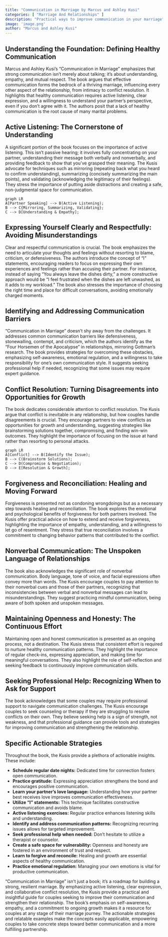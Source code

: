 ```yaml
---
title: "Communication in Marriage by Marcus and Ashley Kusi"
categories: [ "Marriage And Relationships" ]
description: "Practical ways to improve communication in your marriage"
image: 'image.png'
author: "Marcus and Ashley Kusi"
---
```

## Understanding the Foundation: Defining Healthy Communication

Marcus and Ashley Kusi's "Communication in Marriage" emphasizes that strong communication isn't merely about talking; it's about understanding, empathy, and mutual respect.  The book argues that effective communication forms the bedrock of a thriving marriage, influencing every other aspect of the relationship, from intimacy to conflict resolution.  It highlights that healthy communication requires active listening, clear expression, and a willingness to understand your partner's perspective, even if you don't agree with it.  The authors posit that a lack of healthy communication is the root cause of many marital problems.

## Active Listening: The Cornerstone of Understanding

A significant portion of the book focuses on the importance of active listening.  This isn't passive hearing; it involves fully concentrating on your partner, understanding their message both verbally and nonverbally, and providing feedback to show that you've grasped their meaning.  The Kusis advocate for techniques such as mirroring (repeating back what you heard to confirm understanding), summarizing (concisely summarizing the main points), and validating (acknowledging the legitimacy of their feelings).  They stress the importance of putting aside distractions and creating a safe, non-judgmental space for communication.

```mermaid
graph LR
A[Partner Speaking] --> B(Active Listening);
B --> C{Mirroring, Summarizing, Validating};
C --> D[Understanding & Empathy];
```

## Expressing Yourself Clearly and Respectfully: Avoiding Misunderstandings

Clear and respectful communication is crucial. The book emphasizes the need to articulate your thoughts and feelings without resorting to blame, criticism, or defensiveness.  The authors introduce the concept of "I" statements, encouraging readers to focus on expressing their own experiences and feelings rather than accusing their partner.  For instance, instead of saying "You always leave the dishes dirty," a more constructive approach would be "I feel frustrated when the dishes are left unwashed, as it adds to my workload."  The book also stresses the importance of choosing the right time and place for difficult conversations, avoiding emotionally charged moments.

## Identifying and Addressing Communication Barriers

"Communication in Marriage" doesn't shy away from the challenges. It addresses common communication barriers like defensiveness, stonewalling, contempt, and criticism, which the authors identify as the "Four Horsemen of the Apocalypse" in relationships, mirroring Gottman's research.  The book provides strategies for overcoming these obstacles, emphasizing self-awareness, emotional regulation, and a willingness to take responsibility for one's own communication style.  It suggests seeking professional help if needed, recognizing that some issues may require expert guidance.

## Conflict Resolution: Turning Disagreements into Opportunities for Growth

The book dedicates considerable attention to conflict resolution. The Kusis argue that conflict is inevitable in any relationship, but how couples handle disagreements is crucial. They encourage partners to view conflicts as opportunities for growth and understanding, suggesting strategies like brainstorming solutions together, compromising, and finding win-win outcomes.  They highlight the importance of focusing on the issue at hand rather than resorting to personal attacks.

```mermaid
graph LR
A[Conflict] --> B(Identify the Issue);
B --> C(Brainstorm Solutions);
C --> D(Compromise & Negotiation);
D --> E[Resolution & Growth];
```

##  Forgiveness and Reconciliation:  Healing and Moving Forward

Forgiveness is presented not as condoning wrongdoings but as a necessary step towards healing and reconciliation.  The book explores the emotional and psychological benefits of forgiveness for both partners involved.  The Kusis offer practical advice on how to extend and receive forgiveness, highlighting the importance of empathy, understanding, and a willingness to let go of resentment.  They stress that true reconciliation involves a commitment to changing behavior patterns that contributed to the conflict.

## Nonverbal Communication:  The Unspoken Language of Relationships

The book also acknowledges the significant role of nonverbal communication. Body language, tone of voice, and facial expressions often convey more than words.  The Kusis encourage couples to pay attention to their nonverbal cues and those of their partners, recognizing that inconsistencies between verbal and nonverbal messages can lead to misunderstandings.  They suggest practicing mindful communication, being aware of both spoken and unspoken messages.


##  Maintaining Openness and Honesty:  The Continuous Effort

Maintaining open and honest communication is presented as an ongoing process, not a destination. The Kusis stress that consistent effort is required to nurture healthy communication patterns. They highlight the importance of regular check-ins, expressing appreciation, and making time for meaningful conversations. They also highlight the role of self-reflection and seeking feedback to continuously improve communication skills.

##  Seeking Professional Help: Recognizing When to Ask for Support

The book acknowledges that some couples may require professional support to navigate communication challenges. The Kusis encourage couples to seek counseling or therapy if they are struggling to resolve conflicts on their own.  They believe seeking help is a sign of strength, not weakness, and that professional guidance can provide tools and strategies for improving communication and strengthening the relationship.

## Specific Actionable Strategies

Throughout the book, the Kusis provide a plethora of actionable insights. These include:

* **Schedule regular date nights:**  Dedicated time for connection fosters open communication.
* **Practice gratitude:**  Expressing appreciation strengthens the bond and encourages positive communication.
* **Learn your partner's love language:** Understanding how your partner best receives love improves communication effectiveness.
* **Utilize "I" statements:** This technique facilitates constructive communication and avoids blame.
* **Active listening exercises:**  Regular practice enhances listening skills and understanding.
* **Identify and address communication patterns:**  Recognizing recurring issues allows for targeted improvement.
* **Seek professional help when needed:** Don't hesitate to utilize a therapist or counselor.
* **Create a safe space for vulnerability:**  Openness and honesty are fostered in an environment of trust and respect.
* **Learn to forgive and reconcile:**  Healing and growth are essential aspects of healthy communication.
* **Practice emotional regulation:**  Managing your own emotions is vital for productive communication.


"Communication in Marriage" isn't just a book; it's a roadmap for building a strong, resilient marriage. By emphasizing active listening, clear expression, and collaborative conflict resolution, the Kusis provide a practical and insightful guide for couples seeking to improve their communication and strengthen their relationship. The book's emphasis on self-awareness, empathy, and a commitment to ongoing growth makes it a resource for couples at any stage of their marriage journey. The actionable strategies and relatable examples make the concepts easily applicable, empowering couples to take concrete steps toward better communication and a more fulfilling partnership.

